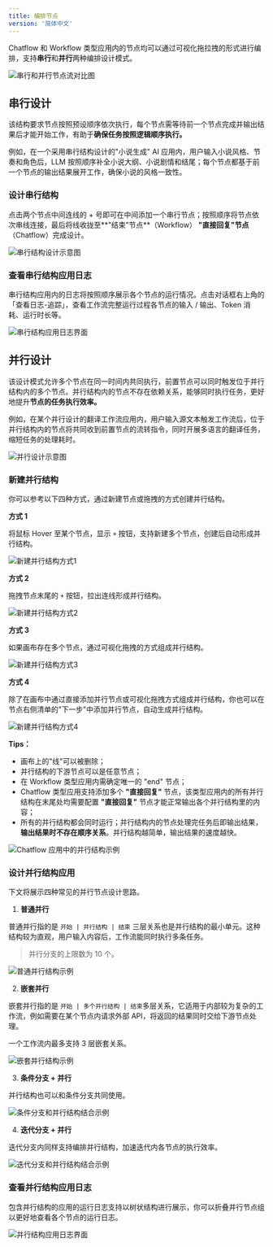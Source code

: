 ```yaml
---
title: 编排节点
version: '简体中文'
---
```


Chatflow 和 Workflow 类型应用内的节点均可以通过可视化拖拉拽的形式进行编排，支持**串行**和**并行**两种编排设计模式。

<Frame caption="上图为串行节点流、下图为并行节点流">
  <img src="/zh-cn/user-guide/.gitbook/assets/image (336).png" alt="串行和并行节点流对比图" />
</Frame>

## 串行设计

该结构要求节点按照预设顺序依次执行，每个节点需等待前一个节点完成并输出结果后才能开始工作，有助于**确保任务按照逻辑顺序执行。**

例如，在一个采用串行结构设计的"小说生成" AI 应用内，用户输入小说风格、节奏和角色后，LLM 按照顺序补全小说大纲、小说剧情和结尾；每个节点都基于前一个节点的输出结果展开工作，确保小说的风格一致性。

### 设计串行结构

点击两个节点中间连线的 + 号即可在中间添加一个串行节点；按照顺序将节点依次串线连接，最后将线收拢至\*\*"结束"节点\*\*（Workflow） **"直接回复"节点** （Chatflow）完成设计。

<Frame caption="串行结构">
  <img src="/zh-cn/user-guide/.gitbook/assets/image (337).png" alt="串行结构设计示意图" />
</Frame>

### 查看串行结构应用日志

串行结构应用内的日志将按照顺序展示各个节点的运行情况。点击对话框右上角的 「查看日志-追踪」，查看工作流完整运行过程各节点的输入 / 输出、Token 消耗、运行时长等。

<Frame caption="串行结构应用日志">
  <img src="/zh-cn/user-guide/.gitbook/assets/image (339).png" alt="串行结构应用日志界面" />
</Frame>

## 并行设计

该设计模式允许多个节点在同一时间内共同执行，前置节点可以同时触发位于并行结构内的多个节点。并行结构内的节点不存在依赖关系，能够同时执行任务，更好地提升**节点的任务执行效率。**

例如，在某个并行设计的翻译工作流应用内，用户输入源文本触发工作流后，位于并行结构内的节点将共同收到前置节点的流转指令，同时开展多语言的翻译任务，缩短任务的处理耗时。

<Frame caption="并行设计">
  <img src="/zh-cn/user-guide/.gitbook/assets/image (335).png" alt="并行设计示意图" />
</Frame>

### 新建并行结构

你可以参考以下四种方式，通过新建节点或拖拽的方式创建并行结构。

**方式 1**

将鼠标 Hover 至某个节点，显示 `+` 按钮，支持新建多个节点，创建后自动形成并行结构。

<Frame caption="Type 01">
  <img src="/zh-cn/user-guide/.gitbook/assets/image (340).png" alt="新建并行结构方式1" />
</Frame>

**方式 2**

拖拽节点末尾的 `+` 按钮，拉出连线形成并行结构。

<Frame caption="Type 02">
  <img src="/zh-cn/user-guide/.gitbook/assets/image (341).png" alt="新建并行结构方式2" />
</Frame>

**方式 3**

如果画布存在多个节点，通过可视化拖拽的方式组成并行结构。

<Frame caption="Type 03">
  <img src="/zh-cn/user-guide/.gitbook/assets/image (342).png" alt="新建并行结构方式3" />
</Frame>

**方式 4**

除了在画布中通过直接添加并行节点或可视化拖拽方式组成并行结构，你也可以在节点右侧清单的"下一步"中添加并行节点，自动生成并行结构。

<Frame caption="Type 04">
  <img src="/zh-cn/user-guide/.gitbook/assets/image (343).png" alt="新建并行结构方式4" />
</Frame>

**Tips：**

* 画布上的"线"可以被删除；
* 并行结构的下游节点可以是任意节点；
* 在 Workflow 类型应用内需确定唯一的 "end" 节点；
* Chatflow 类型应用支持添加多个 **"直接回复"** 节点，该类型应用内的所有并行结构在末尾处均需要配置 **"直接回复"** 节点才能正常输出各个并行结构里的内容；
* 所有的并行结构都会同时运行；并行结构内的节点处理完任务后即输出结果，**输出结果时不存在顺序关系**。并行结构越简单，输出结果的速度越快。

<Frame caption="Chatflow 应用中的并行结构">
  <img src="/zh-cn/user-guide/.gitbook/assets/image (344).png" alt="Chatflow 应用中的并行结构示例" />
</Frame>

### 设计并行结构应用

下文将展示四种常见的并行节点设计思路。

1. **普通并行**

普通并行指的是 `开始 | 并行结构 | 结束` 三层关系也是并行结构的最小单元。这种结构较为直观，用户输入内容后，工作流能同时执行多条任务。

> 并行分支的上限数为 10 个。

<Frame caption="普通并行">
  <img src="/zh-cn/user-guide/.gitbook/assets/image (345).png" alt="普通并行结构示例" />
</Frame>

2. **嵌套并行**

嵌套并行指的是 `开始 | 多个并行结构 | 结束`多层关系，它适用于内部较为复杂的工作流，例如需要在某个节点内请求外部 API，将返回的结果同时交给下游节点处理。

一个工作流内最多支持 3 层嵌套关系。

<Frame caption="嵌套并行：2 层嵌套关系">
  <img src="/zh-cn/user-guide/.gitbook/assets/image (349).png" alt="嵌套并行结构示例" />
</Frame>

3. **条件分支 + 并行**

并行结构也可以和条件分支共同使用。

<Frame caption="条件分支 + 并行">
  <img src="/zh-cn/user-guide/.gitbook/assets/image (333).png" alt="条件分支和并行结构结合示例" />
</Frame>

4. **迭代分支 + 并行**

迭代分支内同样支持编排并行结构，加速迭代内各节点的执行效率。

<Frame caption="迭代分支+并行">
  <img src="/zh-cn/user-guide/.gitbook/assets/image (350).png" alt="迭代分支和并行结构结合示例" />
</Frame>

### 查看并行结构应用日志

包含并行结构的应用的运行日志支持以树状结构进行展示，你可以折叠并行节点组以更好地查看各个节点的运行日志。

<Frame caption="并行结构" width="315">
  <img src="/zh-cn/user-guide/.gitbook/assets/image (351).png" alt="并行结构应用日志界面" />
</Frame>
